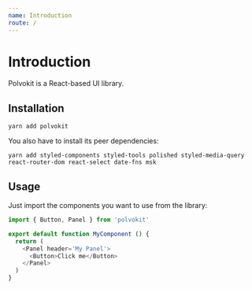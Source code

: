 ```yaml
---
name: Introduction
route: /
---
```


# Introduction

Polvokit is a React-based UI library.

## Installation

```
yarn add polvokit
```

You also have to install its peer dependencies:

```
yarn add styled-components styled-tools polished styled-media-query react-router-dom react-select date-fns msk
```

## Usage

Just import the components you want to use from the library:

```js
import { Button, Panel } from 'polvokit'

export default function MyComponent () {
  return (
    <Panel header='My Panel'>
      <Button>Click me</Button>
    </Panel>
  )
}
```
